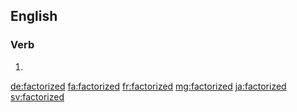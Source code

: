 ==English==

===Verb===
{{head|en|verb form}}

# {{en-past of|factorize}}

[[de:factorized]]
[[fa:factorized]]
[[fr:factorized]]
[[mg:factorized]]
[[ja:factorized]]
[[sv:factorized]]
